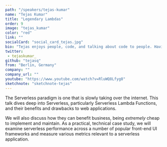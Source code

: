 ```yaml
---
path: "/speakers/tejas-kumar"
name: "Tejas Kumar"
title: "Legendary Lambdas"
order: 9
image: "tejas_kumar"
color: "red"
link: ""
socialCard: "social_card_tejas.jpg"
bio: "Tejas enjoys people, code, and talking about code to people. Having begun coding at age 8, today Tejas travels around the world, encouraging, educating and empowering developers in the web development community."
twitter: 
 - tejaskumar_
github: "tejasq"
from: "Berlin, Germany"
company: ""
company_url: ""
youtube: "https://www.youtube.com/watch?v=RluWQ8Lfyg8"
sketchnote: "sketchnote-tejas"
---
```


The Serverless paradigm is one that is slowly taking over the internet. This talk dives deep into Serverless,
particularly Serverless Lambda Functions, and their benefits and drawbacks to web applications.

We will also discuss how they can benefit business, being *extremely* cheap to implement
and maintain. As a practical, technical case study, we will examine serverless performance across a number
of popular front-end UI frameworks and measure various metrics relevant to a serverless application.